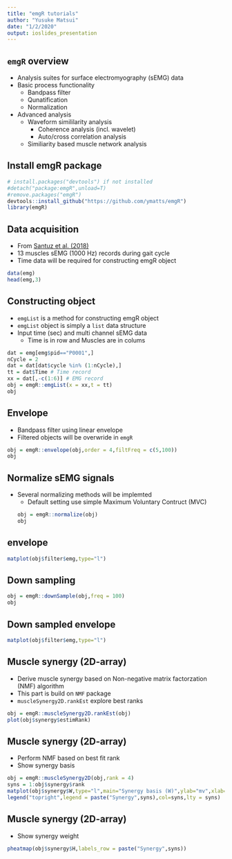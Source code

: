 ```yaml
---
title: "emgR tutorials"
author: "Yusuke Matsui"
date: "1/2/2020"
output: ioslides_presentation
---
```


## `emgR` overview
- Analysis suites for surface electromyography (sEMG) data
- Basic process functionality
    - Bandpass filter
    - Qunatification
    - Normalization
- Advanced analysis
    - Waveform simililarity analysis
        - Coherence analysis (incl. wavelet)
        - Auto/cross correlation analysis
    - Similiarity based muscle network analysis

## Install emgR package
```r
# install.packages("devtools") if not installed
#detach("package:emgR",unload=T)
#remove.packages("emgR")
devtools::install_github("https://github.com/ymatts/emgR")
library(emgR)
```

## Data acquisition
- From [Santuz et al. (2018)](https://www.frontiersin.org/articles/10.3389/fphys.2018.01509/full)
- 13 muscles sEMG (1000 Hz) records during gait cycle
- Time data will be required for constructing emgR object
```r
data(emg)
head(emg,3)
```

## Constructing object
- `emgList` is a method for constructing emgR object
- `emgList` object is simply a `list` data structure
-  Input time (sec) and multi channel sEMG data
    - Time is in row and Muscles are in colums

```r
dat = emg[emg$pid=="P0001",]
nCycle = 2
dat = dat[dat$cycle %in% (1:nCycle),]
tt = dat$Time # Time record
xx = dat[,-c(1:6)] # EMG record
obj = emgR::emgList(x = xx,t = tt)
obj
```

## Envelope
- Bandpass filter using linear envelope
- Filtered objects will be overwride in `emgR`
```r
obj = emgR::envelope(obj,order = 4,filtFreq = c(5,100))
obj
```


## Normalize sEMG signals
- Several normalizing methods will be implemted
    - Default setting use simple Maximum Voluntary Contruct (MVC)
```r
obj = emgR::normalize(obj)
obj
```

## envelope
```r
matplot(obj$filter$emg,type="l")
```


## Down sampling
```r
obj = emgR::downSample(obj,freq = 100)
obj
```

## Down sampled envelope
```r
matplot(obj$filter$emg,type="l")
```

## Muscle synergy (2D-array)
- Derive muscle synergy based on Non-negative matrix factorzation (NMF) algorithm
- This part is build on `NMF` package
- `muscleSynergy2D.rankEst` explore best ranks
```r
obj = emgR::muscleSynergy2D.rankEst(obj)
plot(obj$synergy$estimRank)
```

## Muscle synergy (2D-array)
- Perform NMF based on best fit rank
- Show synergy basis
```r
obj = emgR::muscleSynergy2D(obj,rank = 4)
syns = 1:obj$synergy$rank
matplot(obj$synergy$W,type="l",main="Synergy basis (W)",ylab="mv",xlab="normalized time")
legend("topright",legend = paste("Synergy",syns),col=syns,lty = syns)
```

## Muscle synergy (2D-array)
- Show synergy weight
```r
pheatmap(obj$synergy$H,labels_row = paste("Synergy",syns))
```


<!-- ## Filtering sEMG signals -->
<!-- - Bandpass filter using butterworth filter -->
<!-- - Filtered objects will be overwride in `emgR` -->
<!-- - Default setting is `order` 4 and `[5,200]` bandpass filter -->
<!-- ```{r,echo=T,warning=TRUE,message=FALSE} -->
<!-- obj = emgR::bandpass(obj,order = 4,filtFreq = c(5,100)) -->
<!-- obj -->
<!-- ``` -->

<!-- ## Waveform similiarity analysis -->
<!-- - Coherence analysis -->
<!--     - Linear coherence / Wavelet coherence -->
<!-- - Correlation analysis -->
<!--     - Auto/Cross-correlation, Distance correlation etc. -->
<!-- - Default setting is linear coherence by `stats::spec.pgram()` function -->
<!-- ```{r,echo=T,warning=F,message=F} -->
<!-- obj = emgR::coherence(obj) -->
<!-- obj -->
<!-- ``` -->

<!-- ## Visualize coherence function -->
<!-- - Muscle $^times$ Muscle smoothed coherences are plotted -->
<!-- - The plot is saved in file path with `files` -->
<!-- - `cohRange` is which frequency range should be considered -->
<!-- - This takes several time -->
<!-- ```{r,eval=F,warning=F,message=F} -->
<!-- file_path = paste0(tempfile(tmpdir = "inst"),".pdf") -->
<!-- plot.emgR(obj,type="coh",files = file_path,cohRange=c(0,100)) -->
<!-- ``` -->

<!-- ## Visualize coherence functions -->
<!-- ```{r,include=T,echo=F,warning=F,message=F,out.width="70%",fig.align="center"} -->
<!-- knitr::include_graphics(file_path) -->
<!-- ``` -->

<!-- ## Aggregate coherence function into means within frequency bands -->
<!-- - Average aggregation by frequecies such as $\alpha$, $\beta$, $\gamma$ bands. -->
<!-- - Frequency can be specified with `cohRange` by vector. -->
<!--     - Following example shows averaged coherence from 15 Hz to 20 Hz.  -->
<!-- - Heatmap of aggregated coherence can be visulized by `plot.it` argument -->
<!-- ```{r,warning=F,message=F} -->
<!-- obj = emgR::aggrCoh(obj,cohRange = c(15,20),plot.it = FALSE) -->
<!-- obj -->
<!-- ``` -->

<!-- ## Aggregate coherence function into means within frequency bands -->
<!-- ```{r,warning=F,message=F,out.width="90%",fig.align="center"} -->
<!-- obj = emgR::aggrCoh(obj,cohRange = c(15,20),plot.it = TRUE) -->
<!-- ``` -->


<!-- ## Coherent muscle network construction -->
<!-- - Network is constructed via aggregated coherence -->
<!-- - Two mode of networks: -->
<!--     - Weighted network can be constructed with `mode="weighted"` -->
<!--     - Not weighted network can be constructed with `mode="bin"` -->
<!-- - Coherence is binarized with `thres` argument -->
<!--     - Default `thres` is `0.25` -->
<!-- - You can visualize network via `plot.it` argument. -->
<!-- ```{r,warning=F,message=F} -->
<!-- obj = emgR::cohNet(obj,mode = "bin",thres = 0.3,plot.it = FALSE) -->
<!-- ``` -->


<!-- ## Coherent muscle network construction -->
<!-- ```{r,warning=F,message=F,out.width="90%",fig.align="center"} -->
<!-- obj = emgR::cohNet(obj,mode = "bin",thres = 0.4,plot.it = TRUE) -->
<!-- ``` -->


<!-- ## Network based muscle module detection -->
<!-- - Muscle modules are found based on linkcomm pakcage ([Ahn et al. 2010]("https://arxiv.org/pdf/0903.3178.pdf"), [Becker et al. 2012]("http://bioinformatics.oxfordjournals.org/content/28/1/84.full")) -->
<!-- - `plot.it` visualize module structure -->
<!--     - You can choose `plot.type` from `"member"` or `"graph"` -->
<!-- - In this model, each muscle can belong to several modules (muti-membership) -->


<!-- ## Network based muscle module detection -->
<!-- - In case of `plot.type = "graph"` -->
<!-- ```{r,warning=F,message=F} -->
<!-- obj = emgR::moduleFinder(obj,plot.it = TRUE,plot.type = "graph") -->
<!-- ``` -->

<!-- ## Network based muscle module detection -->
<!-- - In case of `plot.type = "member"` -->
<!-- ```{r,warning=F,message=F} -->
<!-- obj = emgR::moduleFinder(obj,plot.it = TRUE,plot.type = "member") -->
<!-- ``` -->
